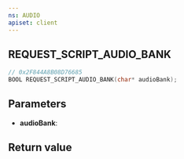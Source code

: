 ```yaml
---
ns: AUDIO
apiset: client
---
```

## REQUEST_SCRIPT_AUDIO_BANK

```c
// 0x2F844A8B08D76685
BOOL REQUEST_SCRIPT_AUDIO_BANK(char* audioBank);
```


## Parameters
* **audioBank**:

## Return value